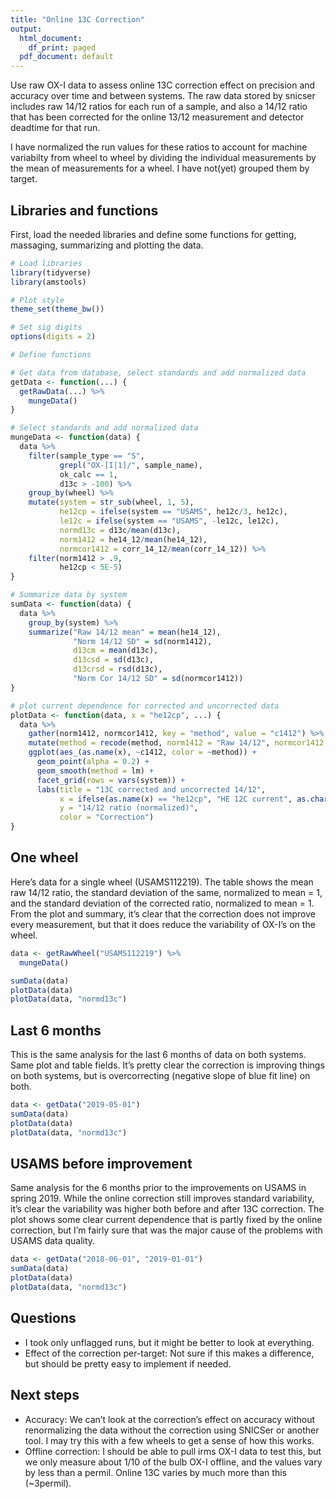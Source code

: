 ```yaml
---
title: "Online 13C Correction"
output:
  html_document:
    df_print: paged
  pdf_document: default
---
```


Use raw OX-I data to assess online 13C correction effect on precision and accuracy over time and between systems. The raw data stored by snicser includes raw 14/12 ratios for each run of a sample, and also a 14/12 ratio that has been corrected for the online 13/12 measurement and detector deadtime for that run. 

I have normalized the run values for these ratios to account for machine variabilty from wheel to wheel by dividing the individual measurements by the mean of measurements for a wheel. I have not(yet) grouped them by target.

## Libraries and functions

First, load the needed libraries and define some functions for getting, massaging, summarizing and plotting the data.

```r
# Load libraries
library(tidyverse)
library(amstools)

# Plot style
theme_set(theme_bw())

# Set sig digits
options(digits = 2)

# Define functions

# Get data from database, select standards and add normalized data
getData <- function(...) {
  getRawData(...) %>%
    mungeData()
}

# Select standards and add normalized data
mungeData <- function(data) {
  data %>%
    filter(sample_type == "S",
           grepl("OX-[I|1]/", sample_name),
           ok_calc == 1,
           d13c > -100) %>%
    group_by(wheel) %>%
    mutate(system = str_sub(wheel, 1, 5),
           he12cp = ifelse(system == "USAMS", he12c/3, he12c),
           le12c = ifelse(system == "USAMS", -le12c, le12c),
           normd13c = d13c/mean(d13c),
           norm1412 = he14_12/mean(he14_12),
           normcor1412 = corr_14_12/mean(corr_14_12)) %>%
    filter(norm1412 > .9,
           he12cp < 5E-5)
}

# Summarize data by system
sumData <- function(data) {
  data %>%
    group_by(system) %>%
    summarize("Raw 14/12 mean" = mean(he14_12),
              "Norm 14/12 SD" = sd(norm1412),
              d13cm = mean(d13c),
              d13csd = sd(d13c),
              d13crsd = rsd(d13c),
              "Norm Cor 14/12 SD" = sd(normcor1412))
}

# plot current dependence for corrected and uncorrected data
plotData <- function(data, x = "he12cp", ...) {
  data %>% 
    gather(norm1412, normcor1412, key = "method", value = "c1412") %>%
    mutate(method = recode(method, norm1412 = "Raw 14/12", normcor1412 = "Corrected 14/12")) %>%
    ggplot(aes_(as.name(x), ~c1412, color = ~method)) +
      geom_point(alpha = 0.2) +
      geom_smooth(method = lm) +
      facet_grid(rows = vars(system)) +
      labs(title = "13C corrected and uncorrected 14/12",
           x = ifelse(as.name(x) == "he12cp", "HE 12C current", as.character(x)),
           y = "14/12 ratio (normalized)",
           color = "Correction") 
}
```

## One wheel

Here's data for a single wheel (USAMS112219). The table shows the mean raw 14/12 ratio, the standard deviation of the same, normalized to mean = 1, and the standard deviation of the corrected ratio, normalized to mean = 1. From the plot and summary, it's clear that the correction does not improve every measurement, but that it does reduce the variability of OX-I's on the wheel. 

```r
data <- getRawWheel("USAMS112219") %>%
  mungeData()

sumData(data)
plotData(data)
plotData(data, "normd13c")
```

## Last 6 months

This is the same analysis for the last 6 months of data on both systems. Same plot and table fields. It's pretty clear the correction is improving things on both systems, but is overcorrecting (negative slope of blue fit line) on both. 

```r
data <- getData("2019-05-01")
sumData(data)
plotData(data)
plotData(data, "normd13c")
```

## USAMS before improvement

Same analysis for the 6 months prior to the improvements on USAMS in spring 2019. While the online correction still improves standard variability, it's clear the variability was higher both before and after 13C correction. The plot shows some clear current dependence that is partly fixed by the online correction, but I'm fairly sure that was the major cause of the problems with USAMS data quality.


```r
data <- getData("2018-06-01", "2019-01-01")
sumData(data)
plotData(data)
plotData(data, "normd13c")
```

## Questions

* I took only unflagged runs, but it might be better to look at everything.
* Effect of the correction per-target: Not sure if this makes a difference, but should be pretty easy to implement if needed.

## Next steps

* Accuracy: We can't look at the correction's effect on accuracy without renormalizing the data without the correction using SNICSer or another tool. I may try this with a few wheels to get a sense of how this works.
* Offline correction: I should be able to pull irms OX-I data to test this, but we only measure about 1/10 of the bulb OX-I offline, and the values vary by less than a permil. Online 13C varies by much more than this (~3permil).
